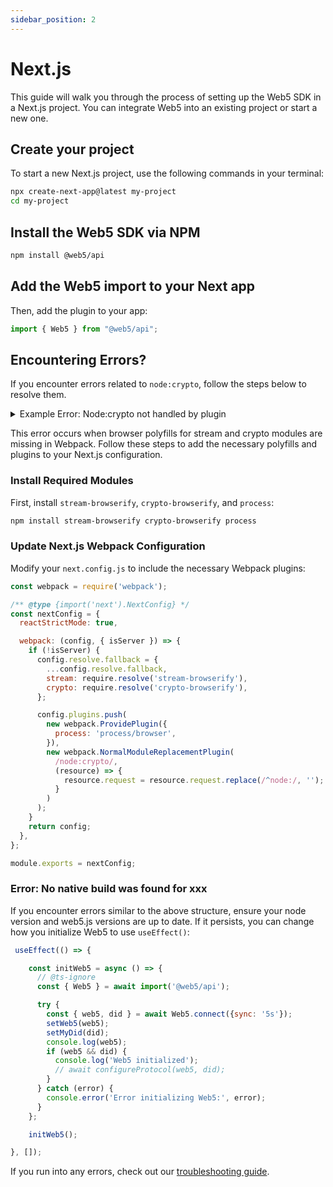 ```yaml
---
sidebar_position: 2
---
```


# Next.js

This guide will walk you through the process of setting up the Web5 SDK in a Next.js project. You can integrate Web5 into an existing project or start a new one.

## Create your project
To start a new Next.js project, use the following commands in your terminal:

```bash
npx create-next-app@latest my-project
cd my-project
```

## Install the Web5 SDK via NPM

```bash
npm install @web5/api
```

## Add the Web5 import to your Next app
Then, add the plugin to your app:

```js title="src/pages/index.js"
import { Web5 } from "@web5/api";
```

## Encountering Errors?

If you encounter errors related to `node:crypto`, follow the steps below to resolve them.

<details><summary>Example Error: Node:crypto not handled by plugin</summary>
Module build failed: UnhandledSchemeError: Reading from "node:crypto" is not handled by plugins (Unhandled scheme).
Webpack supports "data:" and "file:" URIs by default.
You may need an additional plugin to handle "node:" URIs.
Import trace for requested module:
node:crypto
./node_modules/@web5/crypto/dist/esm/crypto-primitives/pbkdf2.js
./node_modules/@web5/crypto/dist/esm/crypto-primitives/index.js
./node_modules/@web5/crypto/dist/esm/index.js
./node_modules/@web5/agent/dist/esm/app-data-store.js
./node_modules/@web5/agent/dist/esm/index.js
./node_modules/@web5/api/dist/esm/did-api.js
./node_modules/@web5/api/dist/esm/index.js
./src/context/web5.tsx
</details>

This error occurs when browser polyfills for stream and crypto modules are missing in Webpack. Follow these steps to add the necessary polyfills and plugins to your Next.js configuration.

### Install Required Modules

First, install `stream-browserify`, `crypto-browserify`, and `process`:

```bash
npm install stream-browserify crypto-browserify process
```

### Update Next.js Webpack Configuration

Modify your `next.config.js` to include the necessary Webpack plugins:

```js title="next.config.js"
const webpack = require('webpack');

/** @type {import('next').NextConfig} */
const nextConfig = {
  reactStrictMode: true,

  webpack: (config, { isServer }) => {
    if (!isServer) {
      config.resolve.fallback = {
        ...config.resolve.fallback,
        stream: require.resolve('stream-browserify'),
        crypto: require.resolve('crypto-browserify'),
      };

      config.plugins.push(
        new webpack.ProvidePlugin({
          process: 'process/browser',
        }),
        new webpack.NormalModuleReplacementPlugin(
          /node:crypto/,
          (resource) => {
            resource.request = resource.request.replace(/^node:/, '');
          }
        )
      );
    }
    return config;
  },
};

module.exports = nextConfig;
```

### Error: No native build was found for xxx

If you encounter errors similar to the above structure, ensure your node version and web5.js versions are up to date. If it persists, you can change how you initialize Web5 to use `useEffect()`:

```js
 useEffect(() => {

    const initWeb5 = async () => {
      // @ts-ignore
      const { Web5 } = await import('@web5/api');

      try {
        const { web5, did } = await Web5.connect({sync: '5s'});
        setWeb5(web5);
        setMyDid(did);
        console.log(web5);
        if (web5 && did) {
          console.log('Web5 initialized');
          // await configureProtocol(web5, did);
        }
      } catch (error) {
        console.error('Error initializing Web5:', error);
      }
    };

    initWeb5();

}, []);
```

If you run into any errors, check out our [troubleshooting guide](/docs/web5/troubleshooting-guide).